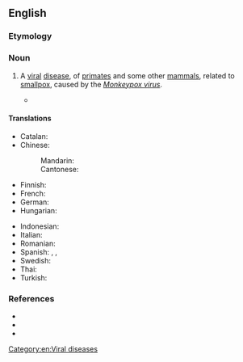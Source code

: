 ==English==
{{rfi|en}}

===Etymology===
{{compound|en|monkey|pox}}

===Noun===
{{en-noun|-}}

# {{lb|en|disease}} A [[viral]] [[disease]], of [[primate]]s and some other [[mammal]]s, related to [[smallpox]], caused by the ''[[Monkeypox virus]]''.
#* {{quote-journal|en|author=Joseph Goldstein|title=Officials Report a Possible Monkeypox Case in New York|work=The New York Times|date=2022-05-20|url=https://www.nytimes.com/2022/05/19/nyregion/monkeypox-case-ny.html|issn=0362-4331|passage=Clusters of '''monkeypox''' cases have recently been identified in Britain and Portugal, while Spain is investigating suspected cases of the virus.}}

====Translations====
{{trans-top|viral disease}}
* Catalan: {{t|ca|verola del mico|f}}
* Chinese:
*: Mandarin: {{t|cmn|猴痘|tr=hóudòu}}
*: Cantonese: {{t|yue|猴痘|tr=hau4 dau6}}
* Finnish: {{t|fi|apinarokko}}
* French: {{t|fr|variole du singe|f}}
* German: {{t|de|Affenpocken|p}}
* Hungarian: {{t|hu|majomhimlő}}
{{trans-mid}}
* Indonesian: {{t+|id|cacar monyet}}
* Italian: {{t|it|vaiolo delle scimmie|m}}
* Romanian: {{t|ro|variola maimuței|f}}
* Spanish: {{t|es|viruela del mono|f}}, {{t|es|viruela símica|f}}, {{t|es|viruela del simio|f}}
* Swedish: {{t|sv|apkoppor|c}}
* Thai: {{t|th|ฝีดาษลิง}}
* Turkish: {{t|tr|maymun çiçeği}}
{{trans-bottom}}

===References===
* {{pedia}}
* {{pedia|2022 monkeypox outbreak}}
* {{comcatlite}}
[[Category:en:Viral diseases]]